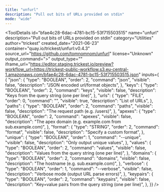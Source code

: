 ```yaml
---
title: "unfurl"
description: "Pull out bits of URLs provided on stdin"
mode: "wide"
---
```



<ToolDetails
  id="bfae4c28-6dac-4781-bc15-53f715503515"
  name="unfurl"
  description="Pull out bits of URLs provided on stdin"
  category="Utilities"
  author="trickest"
  created_date="2021-06-23"
  container="quay.io/trickest/unfurl:v0.4.3"
  source_url="https://github.com/tomnomnom/unfurl"
  license="Unknown"
  output_command=">"
  output_type=""
  iframe_url="https://editor.staging.trickest.io/preview?workflow_url=https://trickest-public-workflow.s3.eu-central-1.amazonaws.com/bfae4c28-6dac-4781-bc15-53f715503515.json"
  inputs={ {
  "json": {
    "type": "BOOLEAN",
    "order": 2,
    "command": "json",
    "visible": false,
    "description": "JSON encoded url/format objects",
  },
  "keys": {
    "type": "BOOLEAN",
    "order": 2,
    "command": "keys",
    "visible": false,
    "description": "Keys from the query string (one per line)",
  },
  "urls": {
    "type": "FILE",
    "order": 0,
    "command": "",
    "visible": true,
    "description": "List of URLs",
  },
  "paths": {
    "type": "BOOLEAN",
    "order": 2,
    "command": "paths",
    "visible": false,
    "description": "The request path (e.g. /users)",
  },
  "apexes": {
    "type": "BOOLEAN",
    "order": 2,
    "command": "apexes",
    "visible": false,
    "description": "The apex domain (e.g. example.com from sub.example.com)",
  },
  "format": {
    "type": "STRING",
    "order": 2,
    "command": "format",
    "visible": false,
    "description": "Specify a custom format",
  },
  "unique": {
    "type": "BOOLEAN",
    "order": 1,
    "command": "--unique",
    "visible": false,
    "description": "Only output unique values",
  },
  "values": {
    "type": "BOOLEAN",
    "order": 2,
    "command": "values",
    "visible": false,
    "description": "Values from the query string (one per line)",
  },
  "domains": {
    "type": "BOOLEAN",
    "order": 2,
    "command": "domains",
    "visible": false,
    "description": "The hostname (e.g. sub.example.com)",
  },
  "verbose": {
    "type": "BOOLEAN",
    "order": 1,
    "command": "--verbose",
    "visible": false,
    "description": "Verbose mode (output URL parse errors)",
  },
  "keypairs": {
    "type": "BOOLEAN",
    "order": 2,
    "command": "keypairs",
    "visible": false,
    "description": "Key=value pairs from the query string (one per line)",
  },
}}
/>